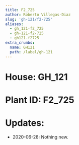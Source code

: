 ```yaml
---
title: F2_725
author: Roberto Villegas-Diaz
slug: 'gh-121/f2-725'
aliases:
  - gh_121-f2_725
  - gh-121-f2-725
  - gh121-f2725
extra_crumbs:
  name: GH121
  path: /label/gh-121
---
```


# **House**: GH_121
# **Plant ID**: F2_725
# **Updates**: 
 - 2020-06-28: Nothing new.

